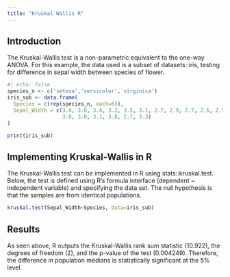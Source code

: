 ```yaml
---
title: "Kruskal Wallis R"
---
```


## Introduction

The Kruskal-Wallis test is a non-parametric equivalent to the one-way ANOVA. For this example, the data used is a subset of datasets::iris, testing for difference in sepal width between species of flower.

```r
#| echo: false
species_n <- c('setosa','versicolor','virginica')
iris_sub <- data.frame(
  Species = c(rep(species_n, each=6)),
  Sepal_Width = c(3.4, 3.0, 3.4, 3.2, 3.5, 3.1, 2.7, 2.9, 2.7, 2.6, 2.5, 2.5,
                  3.0, 3.0, 3.1, 3.8, 2.7, 3.3)
)

print(iris_sub)
```

## Implementing Kruskal-Wallis in R

The Kruskal-Wallis test can be implemented in R using stats::kruskal.test. Below, the test is defined using R's formula interface (dependent \~ independent variable) and specifying the data set. The null hypothesis is that the samples are from identical populations.

```r
kruskal.test(Sepal_Width~Species, data=iris_sub)
```

## Results

As seen above, R outputs the Kruskal-Wallis rank sum statistic (10.922), the degrees of freedom (2), and the p-value of the test (0.004249). Therefore, the difference in population medians is statistically significant at the 5% level.
